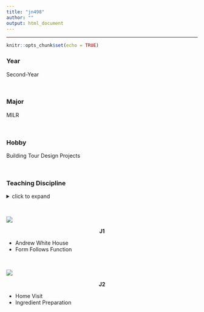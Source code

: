 ```yaml
---
title: "jn498"
author: ""
output: html_document
---
```


<hr>

```r
knitr::opts_chunk$set(echo = TRUE)
```

### Year

Second-Year

<br>

### Major

MILR

<br>

### Hobby

Building Tour
Design Projects

<br>

### Teaching Discipline
<details>
  <summary>click to expand</summary>
- Sibley Hall
<br>
- Cooking Waffle
<br>
</details>

<br>

![](~/Home/ILROB5275/Josie 1.jpg)

<center> **J1**  </center>

- Andrew White House
<br>
- Form Follows Function

<br>

![](~/Home/ILROB5275/Josie 2.jpg)

<center> **J2**  </center>

- Home Visit
<br>
- Ingredient Preparation
<br>


